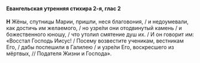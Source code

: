 #### Евангельская утренняя стихира 2-я, глас 2

**H** Жёны, спутницы Марии, пришли, неся благовония, / и недоумевали, как достичь им желаемого, / но узре́ли они отодвинутый камень / и божественного юношу, / что утолил смятение душ их. / И он говорит им: «Восстал Господь Иисус! / Посему возвестите ученикам, вестникам Его, / дабы поспешили в Галилею / и узре́ли Его, воскресшего из мёртвых, // Подателя Жизни и Господа».
